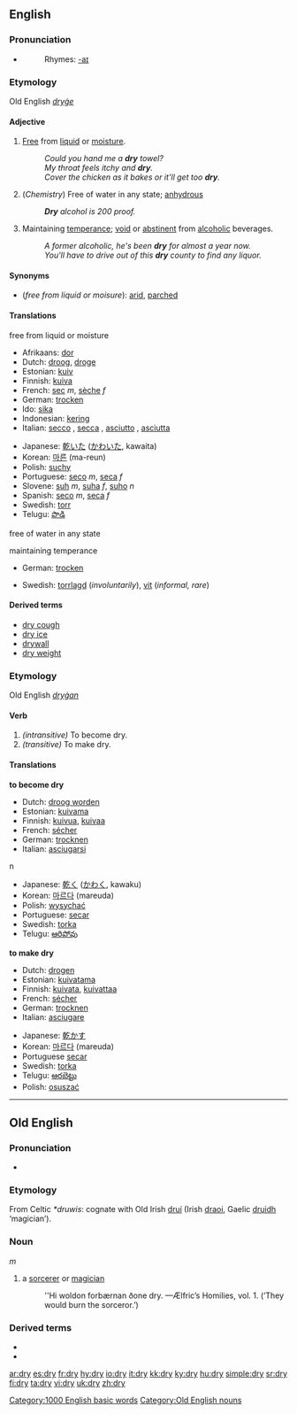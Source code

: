==English==

===Pronunciation===
*{{audio|en-us-dry.ogg|Audio (US)}}
*:Rhymes: [[Rhymes:English:-aɪ|-aɪ]]

===Etymology===
Old English ''[[dryġe]]''

====Adjective====
{{en-adj|drier|'''[[driest]] '''or''' [[dryest]]'''}}

# [[free|Free]] from [[liquid]] or [[moisture]].
#: ''Could you hand me a '''dry''' towel?''
#: ''My throat feels itchy and '''dry'''.''
#: ''Cover the chicken as it bakes or it'll get too '''dry'''.''
# (''Chemistry'') Free of water in any state; [[anhydrous]]
#: '''''Dry''' alcohol is 200 proof.''
# Maintaining [[temperance]]; [[void]] or [[abstinent]] from [[alcoholic]] beverages.
#: ''A former alcoholic, he's been '''dry''' for almost a year now.''
#: ''You'll have to drive out of this '''dry''' county to find any liquor.''

====Synonyms====
* (''free from liquid or moisure''): [[arid]], [[parched]]

====Translations====
;free from liquid or moisture
{{top}}
*Afrikaans: [[dor]]
*Dutch: [[droog]], [[droge]]
*Estonian: [[kuiv]]
*Finnish: [[kuiva]]
*French: [[sec]] ''m'', [[sèche]] ''f''
*German: [[trocken]]
*Ido: [[sika]]
*Indonesian: [[kering]]
*Italian: [[secco]] {{m}}, [[secca]] {{f}}, [[asciutto]] {{m}}, [[asciutta]] {{f}}
{{mid}}
*Japanese: [[乾いた]] ([[かわいた]], kawaita)
*Korean: [[마른]] (ma-reun)
*Polish: [[suchy]] {{m}}
*Portuguese: [[seco]] ''m'', [[seca]] ''f''
*Slovene: [[suh]] ''m'', [[suha]] ''f'', [[suho]] ''n''
*Spanish: [[seco]] ''m'', [[seca]] ''f''
*Swedish: [[torr]]
*Telugu: [[పొడి]]
{{bottom}}

;free of water in any state
{{top}}
{{mid}}
{{bottom}}

;maintaining temperance
{{top}}
*German: [[trocken]]
{{mid}}
*Swedish: [[torrlagd]] (''involuntarily''), [[vit]] (''informal, rare'')
{{bottom}}

====Derived terms====
*[[dry cough]]
*[[dry ice]]
*[[drywall]]
*[[dry weight]]

===Etymology===
Old English ''[[dryġan]]''
====Verb====
{{en-verb|dries|drying|dried}}
#''(intransitive)'' To become dry.
#''(transitive)'' To make dry.

====Translations====
'''to become dry'''
{{top}}
*Dutch: [[droog worden]]
*Estonian: [[kuivama]]
*Finnish: [[kuivua]], [[kuivaa]]
*French: [[sécher]]
*German: [[trocknen]]
*Italian: [[asciugarsi]]
{{mid}}n
*Japanese: [[乾く]] ([[かわく]], kawaku)
*Korean: [[마르다]] (mareuda)
*Polish: [[wysychać]]
*Portuguese: [[secar]]
*Swedish: [[torka]]
*Telugu: [[ఆరిపోవు]] 
{{bottom}}

'''to make dry'''
{{top}}
*Dutch: [[drogen]]
*Estonian: [[kuivatama]]
*Finnish: [[kuivata]], [[kuivattaa]]
*French: [[sécher]]
*German: [[trocknen]]
*Italian: [[asciugare]]
{{mid}}
*Japanese: [[乾かす]]
*Korean: [[마르다]] (mareuda)
*Portuguese [[secar]]
*Swedish: [[torka]]
*Telugu: [[ఆరబెట్టు]] 
*Polish: [[osuszać]]
{{bottom}}

[[Category:1000 English basic words]]

----

==Old English==

===Pronunciation===
* {{IPA|/dry:/}}

===Etymology===
From Celtic ''*druwis'': cognate with Old Irish [[druí]] (Irish [[draoi]], Gaelic [[druidh]] ‘magician’).

===Noun===
{{Latinx|'''drȳ'''}} ''m''

# a [[sorcerer]] or [[magician]]
#:''Hi woldon forbærnan ðone dry. —Ælfric’s Homilies, vol. 1.  (‘They would burn the sorceror.’)

===Derived terms===
*{{Latinx|[[drycræft|drȳcræft]]}}
*{{Latinx|[[dryecge|drȳecge]]}}

[[Category:Old English nouns]]

[[ar:dry]]
[[es:dry]]
[[fr:dry]]
[[hy:dry]]
[[io:dry]]
[[it:dry]]
[[kk:dry]]
[[ky:dry]]
[[hu:dry]]
[[simple:dry]]
[[sr:dry]]
[[fi:dry]]
[[ta:dry]]
[[vi:dry]]
[[uk:dry]]
[[zh:dry]]
